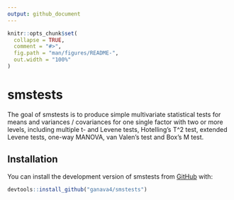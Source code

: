 ```yaml
---
output: github_document
---
```


<!-- README.md is generated from README.Rmd. Please edit that file -->

```r
knitr::opts_chunk$set(
  collapse = TRUE,
  comment = "#>",
  fig.path = "man/figures/README-",
  out.width = "100%"
)
```

# smstests

The goal of smstests is to produce simple multivariate statistical tests for means and variances / covariances for one single factor with two or more levels, including multiple t- and Levene tests, Hotelling's T^2 test, extended Levene tests, one-way MANOVA, van Valen's test and Box's M test.

## Installation

You can install the development version of smstests from [GitHub](https://github.com) with:

```r
devtools::install_github("ganava4/smstests")
```

